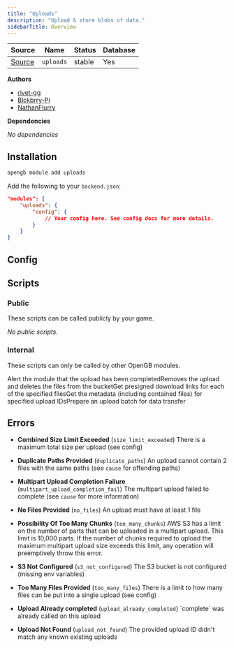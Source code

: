 ```yaml
---
title: "Uploads"
description: "Upload & store blobs of data."
sidebarTitle: Overview
---
```


| Source                                                                           | Name       | Status     | Database     |
| -------------------------------------------------------------------------------- | ---------- | ---------- | ------------ |
| [Source](https://github.com/rivet-gg/opengb-modules/tree/main/modules/uploads) | `uploads` | stable | Yes |

**Authors**

- [rivet-gg](https://github.com/rivet-gg)
- [Blckbrry-Pi](https://github.com/Blckbrry-Pi)
- [NathanFlurry](https://github.com/NathanFlurry)

**Dependencies**

_No dependencies_

## Installation

<Tabs>

<Tab title="CLI">

```sh CLI
opengb module add uploads
```

</Tab>

<Tab title="backend.json">

Add the following to your `backend.json`:

```json backend.json
"modules": {
	"uploads": {
		"config": {
			// Your config here. See config docs for more details.
		}
	}
}

```
</Tab>

</Tabs>


## Config

<Card title="View Config" icon="square-sliders" href="/modules/uploads/config"></Card>



## Scripts

### Public

These scripts can be called publicly by your game.

<CardGroup>_No public scripts._</CardGroup>

### Internal

These scripts can only be called by other OpenGB modules.

<CardGroup><Card title="Complete Upload" href="/modules/uploads/scripts/complete">Alert the module that the upload has been completed</Card><Card title="Delete Upload" href="/modules/uploads/scripts/delete">Removes the upload and deletes the files from the bucket</Card><Card title="Get File Link" href="/modules/uploads/scripts/get_public_file_urls">Get presigned download links for each of the specified files</Card><Card title="Get Upload Metadata" href="/modules/uploads/scripts/get">Get the metadata (including contained files) for specified upload IDs</Card><Card title="Prepare Upload" href="/modules/uploads/scripts/prepare">Prepare an upload batch for data transfer</Card></CardGroup>

## Errors

- **Combined Size Limit Exceeded** (`size_limit_exceeded`) There is a maximum total size per upload (see config)
- **Duplicate Paths Provided** (`duplicate_paths`) An upload cannot contain 2 files with the same paths (see `cause` for offending paths)
- **Multipart Upload Completion Failure** (`multipart_upload_completion_fail`) The multipart upload failed to complete (see `cause` for more information)
- **No Files Provided** (`no_files`) An upload must have at least 1 file
- **Possibility Of Too Many Chunks** (`too_many_chunks`) AWS S3 has a limit on the number of parts that can be uploaded in a
multipart upload. This limit is 10,000 parts. If the number of chunks
required to upload the maximum multipart upload size exceeds this limit,
any operation will preemptively throw this error.

- **S3 Not Configured** (`s3_not_configured`) The S3 bucket is not configured (missing env variables)
- **Too Many Files Provided** (`too_many_files`) There is a limit to how many files can be put into a single upload (see config)
- **Upload Already completed** (`upload_already_completed`) \`complete\` was already called on this upload
- **Upload Not Found** (`upload_not_found`) The provided upload ID didn't match any known existing uploads
